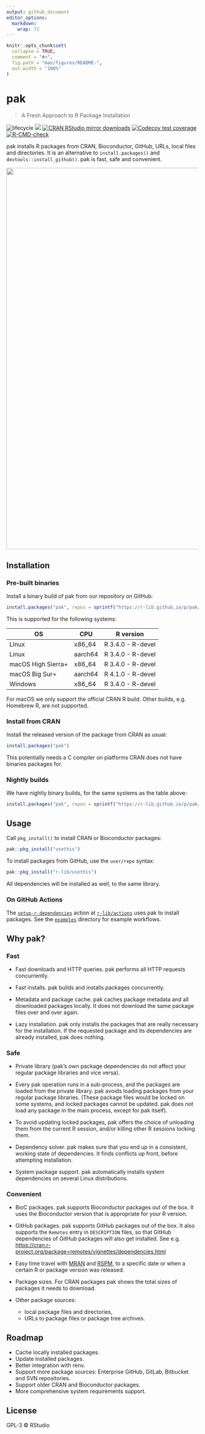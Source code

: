 ```yaml
---
output: github_document
editor_options: 
  markdown: 
    wrap: 72
---
```


<!-- README.md is generated from README.Rmd. Please edit that file -->

```r
knitr::opts_chunk$set(
  collapse = TRUE,
  comment = "#>",
  fig.path = "man/figures/README-",
  out.width = "100%"
)
```

# pak

> A Fresh Approach to R Package Installation

<!-- badges: start -->

![lifecycle](https://img.shields.io/badge/lifecycle-experimental-orange.svg)
[![](https://www.r-pkg.org/badges/version/pak)](https://cran.r-project.org/package=pak)
[![CRAN RStudio mirror
downloads](https://cranlogs.r-pkg.org/badges/pak)](https://www.r-pkg.org/pkg/pak)
[![Codecov test
coverage](https://codecov.io/gh/r-lib/pak/branch/main/graph/badge.svg)](https://app.codecov.io/gh/r-lib/pak?branch=main)
[![R-CMD-check](https://github.com/r-lib/pak/actions/workflows/R-CMD-check.yaml/badge.svg)](https://github.com/r-lib/pak/actions/workflows/R-CMD-check.yaml)

<!-- badges: end -->

pak installs R packages from CRAN, Bioconductor, GitHub, URLs, local
files and directories. It is an alternative to `install.packages()` and
`devtools::install_github()`. pak is fast, safe and convenient.

<p align="center">
    <img width="1000" src="https://cdn.jsdelivr.net/gh/r-lib/pak@main/tools/images/fast.svg">
</p>

## Installation

### Pre-built binaries

Install a binary build of pak from our repository on GitHub:

``` r
install.packages("pak", repos = sprintf("https://r-lib.github.io/p/pak/stable/%s/%s/%s", .Platform$pkgType, R.Version()$os, R.Version()$arch))
```

This is supported for the following systems:

| OS                  | CPU       | R version         |
|---------------------|-----------|-------------------|
| Linux               | x86_64    | R 3.4.0 - R-devel |
| Linux               | aarch64   | R 3.4.0 - R-devel |
| macOS High Sierra+  | x86_64    | R 3.4.0 - R-devel |
| macOS Big Sur+      | aarch64   | R 4.1.0 - R-devel |
| Windows             | x86_64    | R 3.4.0 - R-devel |

For macOS we only support the official CRAN R build. Other builds, e.g.
Homebrew R, are not supported.

### Install from CRAN

Install the released version of the package from CRAN as usual:

``` r
install.packages("pak")
```

This potentially needs a C compiler on platforms CRAN does not have
binaries packages for.

### Nightly builds

We have nightly binary builds, for the same systems as the table above:

``` r
install.packages("pak", repos = sprintf("https://r-lib.github.io/p/pak/devel/%s/%s/%s", .Platform$pkgType, R.Version()$os, R.Version()$arch))
```

## Usage

Call `pkg_install()` to install CRAN or Bioconductor packages:

``` r
pak::pkg_install("usethis")
```

To install packages from GitHub, use the `user/repo` syntax:

``` r
pak::pkg_install("r-lib/usethis")
```

All dependencies will be installed as well, to the same library.

### On GitHub Actions

The
[`setup-r-dependencies`](https://github.com/r-lib/actions/tree/v2/setup-r-dependencies#setup-r-dependencies)
action at [`r-lib/actions`](https://github.com/r-lib/actions) uses pak
to install packages. See the
[`examples`](https://github.com/r-lib/actions/tree/v2/examples)
directory for example workflows.

## Why pak?

### Fast

-   Fast downloads and HTTP queries. pak performs all HTTP requests
    concurrently.

-   Fast installs. pak builds and installs packages concurrently.

-   Metadata and package cache. pak caches package metadata and all
    downloaded packages locally. It does not download the same package
    files over and over again.

-   Lazy installation. pak only installs the packages that are really
    necessary for the installation. If the requested package and its
    dependencies are already installed, pak does nothing.

### Safe

-   Private library (pak's own package dependencies do not affect your
    regular package libraries and vice versa).

-   Every pak operation runs in a sub-process, and the packages are
    loaded from the private library. pak avoids loading packages from
    your regular package libraries. (These package files would be locked
    on some systems, and locked packages cannot be updated. pak does not
    load any package in the main process, except for pak itself).

-   To avoid updating locked packages, pak offers the choice of
    unloading them from the current R session, and/or killing other R
    sessions locking them.

-   Dependency solver. pak makes sure that you end up in a consistent,
    working state of dependencies. It finds conflicts up front, before
    attempting installation.

-   System package support. pak automatically installs system
    dependencies on several Linux distributions.

### Convenient

-   BioC packages. pak supports Bioconductor packages out of the box. It
    uses the Bioconductor version that is appropriate for your R
    version.

-   GitHub packages. pak supports GitHub packages out of the box. It
    also supports the `Remotes` entry in `DESCRIPTION` files, so that
    GitHub dependencies of GitHub packages will also get installed. See
    e.g.
    <https://cran.r-project.org/package=remotes/vignettes/dependencies.html>

-   Easy time travel with [MRAN](https://mran.microsoft.com/timemachine)
    and [RSPM](https://packagemanager.rstudio.com/client/#/), to a
    specific date or when a certain R or package version was released.

-   Package sizes. For CRAN packages pak shows the total sizes of
    packages it needs to download.

-   Other package sources:

    -   local package files and directories,
    -   URLs to package files or package tree archives.

## Roadmap

-   Cache locally installed packages.
-   Update installed packages.
-   Better integration with renv.
-   Support more package sources: Enterprise GitHub, GitLab, Bitbucket
    and SVN repositories.
-   Support older CRAN and Bioconductor packages.
-   More comprehensive system requirements support.

## License

GPL-3 © RStudio
